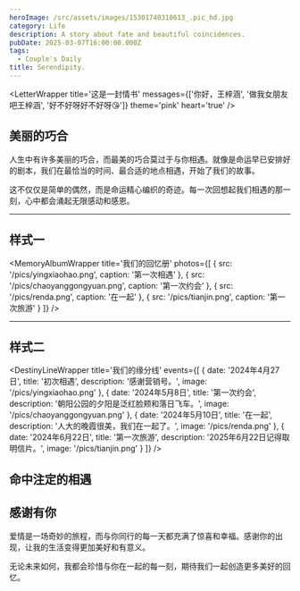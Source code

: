 ```yaml
---
heroImage: /src/assets/images/15301740310613_.pic_hd.jpg
category: Life
description: A story about fate and beautiful coincidences.
pubDate: 2025-03-07T16:00:00.000Z
tags:
  - Couple's Daily
title: Serendipity.
---
```



<LetterWrapper
	title='这是一封情书'
	messages={['你好，王梓涵', '做我女朋友吧王梓涵', '好不好呀好不好呀😘']}
	theme='pink'
	heart='true'
/>
## 美丽的巧合

人生中有许多美丽的巧合，而最美的巧合莫过于与你相遇。就像是命运早已安排好的剧本，我们在最恰当的时间、最合适的地点相遇，开始了我们的故事。

这不仅仅是简单的偶然，而是命运精心编织的奇迹。每一次回想起我们相遇的那一刻，心中都会涌起无限感动和感恩。

---

## 样式一

<MemoryAlbumWrapper
	title='我们的回忆册'
	photos={[
		{
			src: '/pics/yingxiaohao.png',
			caption: '第一次相遇'
		},
		{
			src: '/pics/chaoyanggongyuan.png',
			caption: '第一次约会'
		},
		{
			src: '/pics/renda.png',
			caption: '在一起'
		},
		{
			src: '/pics/tianjin.png',
			caption: '第一次旅游'
		}
	]}
/>

---

## 样式二

<DestinyLineWrapper
	title='我们的缘分线'
	events={[
		{
			date: '2024年4月27日',
			title: '初次相遇',
			description: '感谢营销号。',
			image: '/pics/yingxiaohao.png'
		},
		{
			date: '2024年5月8日',
			title: '第一次约会',
			description: '朝阳公园的夕阳是泛红脸颊和落日飞车。',
			image: '/pics/chaoyanggongyuan.png'
		},
		{
			date: '2024年5月10日',
			title: '在一起',
			description: '人大的晚霞很美，我们在一起了。',
			image: '/pics/renda.png'
		},
		{
			date: '2024年6月22日',
			title: '第一次旅游',
			description: '2025年6月22日记得取明信片。',
			image: '/pics/tianjin.png'
		}
	]}
/>

## 命中注定的相遇

<LovePuzzleWrapper
	image='/pics/couple.png'
	title='最美合照'
	message='完成华容道，揭开我们的甜蜜秘密！'
	difficulty='easy'
/>

<LovePuzzleWrapper
	image='/pics/hezhao2.jpg'
	title='再来一张难一点的！'
	message='完成华容道，揭开我们的甜蜜秘密！'
	difficulty='medium'
/>
## 感谢有你

爱情是一场奇妙的旅程，而与你同行的每一天都充满了惊喜和幸福。感谢你的出现，让我的生活变得更加美好和有意义。

无论未来如何，我都会珍惜与你在一起的每一刻，期待我们一起创造更多美好的回忆。

<HeartLikeWrapper title='喜欢这个故事吗？' />
